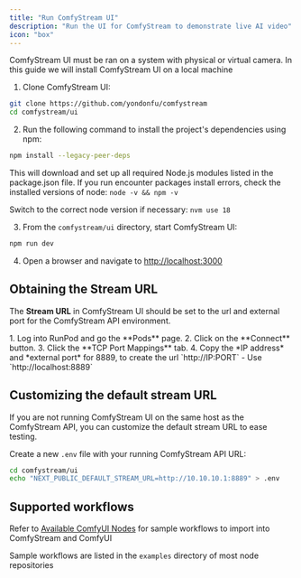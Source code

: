 ```yaml
---
title: "Run ComfyStream UI"
description: "Run the UI for ComfyStream to demonstrate live AI video"
icon: "box"
---
```


ComfyStream UI must be ran on a system with physical or virtual camera. In this guide we will install ComfyStream UI on a local machine

1. Clone ComfyStream UI:
```bash
git clone https://github.com/yondonfu/comfystream
cd comfystream/ui
```
2.  Run the following command to install the project's dependencies using npm:
```bash
npm install --legacy-peer-deps
```
This will download and set up all required Node.js modules listed in the package.json file.
<Note>
If you run encounter packages install errors, check the installed versions of node:
`node -v && npm -v`

Switch to the correct node version if necessary: 
`nvm use 18`
</Note>

3. From the `comfystream/ui` directory, start ComfyStream UI:
```bash
npm run dev
```
4. Open a browser and navigate to [http://localhost:3000](http://localhost:3000)

## Obtaining the Stream URL

The **Stream URL** in ComfyStream UI should be set to the url and external port for the ComfyStream API environment.

<Tabs>
    <Tab title="RunPod (Linux)">
        1. Log into RunPod and go the **Pods** page.
        2. Click on the **Connect** button.
        3. Click the **TCP Port Mappings** tab.
        4. Copy the *IP address* and *external port* for 8889, to create the url `http://IP:PORT`
    </Tab>
    <Tab title="Local (Windows)">
        - Use `http://localhost:8889`
    </Tab>
</Tabs>

## Customizing the default stream URL
If you are not running ComfyStream UI on the same host as the ComfyStream API, you can customize the default stream URL to ease testing.

Create a new `.env` file with your running ComfyStream API URL:

```bash
cd comfystream/ui
echo "NEXT_PUBLIC_DEFAULT_STREAM_URL=http://10.10.10.1:8889" > .env
```

## Supported workflows
Refer to [Available ComfyUI Nodes](../../technical/reference/available-nodes) for sample workflows to import into ComfyStream and ComfyUI

<Note>Sample workflows are listed in the `examples` directory of most node repositories</Note>